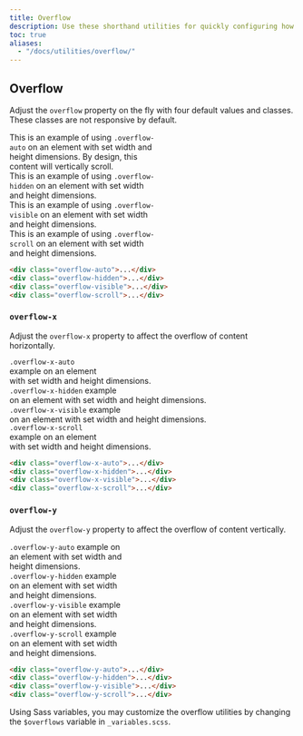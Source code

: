```yaml
---
title: Overflow
description: Use these shorthand utilities for quickly configuring how content overflows an element.
toc: true
aliases:
  - "/docs/utilities/overflow/"
---
```


## Overflow

Adjust the `overflow` property on the fly with four default values and classes. These classes are not responsive by default.

<div class="bd-example d-md-flex">
  <div class="overflow-auto p-lg mb-lg mb-md-none me-md-lg border" style="max-width: 260px; max-height: 100px;" tabindex="0">
    This is an example of using <code>.overflow-auto</code> on an element with set width and height dimensions. By design, this content will vertically scroll.
  </div>
  <div class="overflow-hidden p-lg mb-lg mb-md-none me-md-lg border" style="max-width: 260px; max-height: 100px;">
    This is an example of using <code>.overflow-hidden</code> on an element with set width and height dimensions.
  </div>
  <div class="overflow-visible p-lg mb-lg mb-md-none me-md-lg border" style="max-width: 260px; max-height: 100px;">
    This is an example of using <code>.overflow-visible</code> on an element with set width and height dimensions.
  </div>
  <div class="overflow-scroll p-lg border" style="max-width: 260px; max-height: 100px;" tabindex="0">
    This is an example of using <code>.overflow-scroll</code> on an element with set width and height dimensions.
  </div>
</div>

```html
<div class="overflow-auto">...</div>
<div class="overflow-hidden">...</div>
<div class="overflow-visible">...</div>
<div class="overflow-scroll">...</div>
```

### `overflow-x`

Adjust the `overflow-x` property to affect the overflow of content horizontally.

<div class="bd-example d-md-flex">
  <div class="overflow-x-auto p-lg mb-lg mb-md-none me-md-lg w-100 border" style="max-width: 200px; max-height: 100px; white-space: nowrap;">
    <div><code>.overflow-x-auto</code> example on an element</div>
    <div> with set width and height dimensions.</div>
  </div>
  <div class="overflow-x-hidden p-lg mb-lg mb-md-none me-md-lg w-100 border" style="max-width: 200px; max-height: 100px;white-space: nowrap;">
    <div><code>.overflow-x-hidden</code> example</div>
    <div>on an element with set width and height dimensions.</div>
  </div>
  <div class="overflow-x-visible p-lg mb-lg mb-md-none me-md-lg w-100 border" style="max-width: 200px; max-height: 100px;white-space: nowrap;">
    <div><code>.overflow-x-visible</code> example </div>
    <div>on an element with set width and height dimensions.</div>
  </div>
  <div class="overflow-x-scroll p-lg bg-primary w-100 border" style="max-width: 200px; max-height: 100px;white-space: nowrap;">
    <div><code>.overflow-x-scroll</code> example on an element</div>
    <div> with set width and height dimensions.</div>
  </div>
</div>

```html
<div class="overflow-x-auto">...</div>
<div class="overflow-x-hidden">...</div>
<div class="overflow-x-visible">...</div>
<div class="overflow-x-scroll">...</div>
```

### `overflow-y`

Adjust the `overflow-y` property to affect the overflow of content vertically.

<div class="bd-example d-md-flex">
  <div class="overflow-y-auto p-lg mb-lg mb-md-none me-md-lg w-100 border" style="max-width: 200px; max-height: 100px;">
    <code>.overflow-y-auto</code> example on an element with set width and height dimensions.
  </div>
  <div class="overflow-y-hidden p-lg mb-lg mb-md-none me-md-lg w-100 border" style="max-width: 200px; max-height: 100px;">
    <code>.overflow-y-hidden</code> example on an element with set width and height dimensions.
  </div>
  <div class="overflow-y-visible p-lg mb-lg mb-md-none me-md-lg w-100 border" style="max-width: 200px; max-height: 100px;">
    <code>.overflow-y-visible</code> example on an element with set width and height dimensions.
  </div>
  <div class="overflow-y-scroll p-lg w-100 border" style="max-width: 200px; max-height: 100px;">
    <code>.overflow-y-scroll</code> example on an element with set width and height dimensions.
  </div>
</div>

```html
<div class="overflow-y-auto">...</div>
<div class="overflow-y-hidden">...</div>
<div class="overflow-y-visible">...</div>
<div class="overflow-y-scroll">...</div>
```

Using Sass variables, you may customize the overflow utilities by changing the `$overflows` variable in `_variables.scss`.
